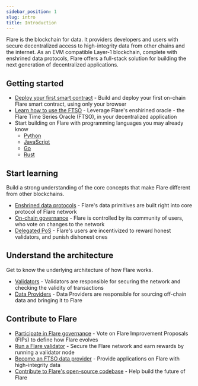 ```yaml
---
sidebar_position: 1
slug: intro
title: Introduction
---
```


Flare is the blockchain for data. It providers developers and users with secure decentralized access to high-integrity data from other chains and the internet. As an EVM compatible Layer-1 blockchain, complete with enshrined data protocols, Flare offers a full-stack solution for building the next generation of decentralized applications.

## Getting started

- [Deploy your first smart contract](../../guides/deploy-first-contract) - Build and deploy your first on-chain Flare smart contract, using only your browser
- [Learn how to use the FTSO](../../guides/learn-how-to-use-the-ftso) - Leverage Flare's enshirined oracle - the Flare Time Series Oracle (FTSO), in your decentralized application
- Start building on Flare with programming languages you may already know
  - [Python](../../guides/flare-for-python-developers)
  - [JavaScript](../../guides/flare-for-javascript-developers)
  - [Go](../../guides/flare-for-go-developers)
  - [Rust](../../guides/flare-for-rust-developers)

## Start learning

Build a strong understanding of the core concepts that make Flare different from other blockchains.

- [Enshrined data protocols](../../guides/what-is-enshrining) - Flare's data primitives are built right into core protocol of Flare network
- [On-chain governance](on-chain-governance) - Flare is controlled by its community of users, who vote on changes to the network
- [Delegated PoS](../../guides/what-is-dpos) - Flare's users are incentivized to reward honest validators, and punish dishonest ones

## Understand the architecture

Get to know the underlying architecture of how Flare works.

- [Validators](../../guides/what-is-a-flare-validator) - Validators are responsible for securing the network and checking the validity of transactions
- [Data Providers](../../guides/what-is-a-flare-data-provider) - Data Providers are responsible for sourcing off-chain data and bringing it to Flare

## Contribute to Flare

- [Participate in Flare governance](../../guides/participate-in-flare-governance) - Vote on Flare Improvement Proposals (FIPs) to define how Flare evolves
- [Run a Flare validator](run-a-node/validator-node) - Secure the Flare network and earn rewards by running a validator node
- [Become an FTSO data provider](../../guides/become-a-data-provider) - Provide applications on Flare with high-integrity data
- [Contribute to Flare's open-source codebase](https://github.com/flare-foundation) - Help build the future of Flare
